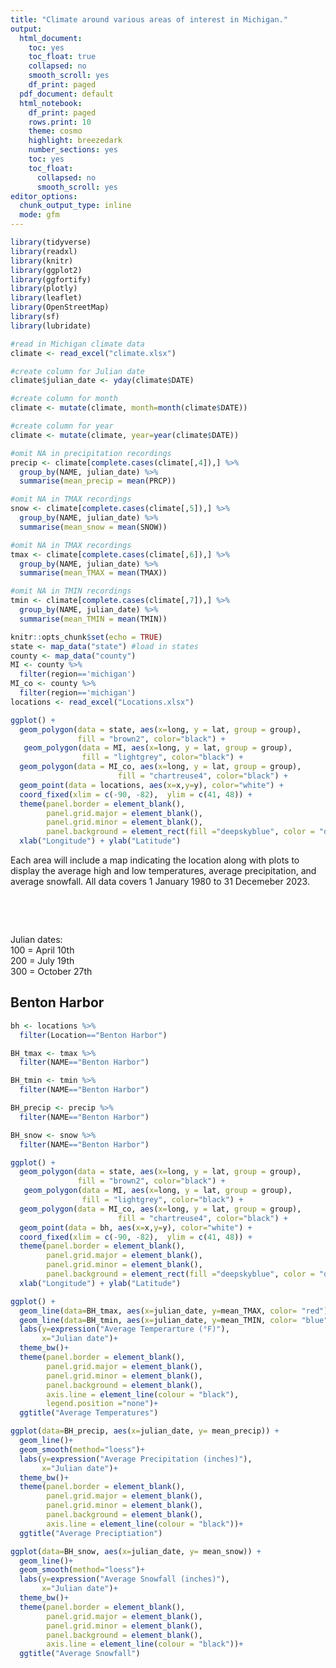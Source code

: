 ```yaml
---
title: "Climate around various areas of interest in Michigan."
output:
  html_document:
    toc: yes
    toc_float: true
    collapsed: no
    smooth_scroll: yes
    df_print: paged
  pdf_document: default
  html_notebook:
    df_print: paged
    rows.print: 10
    theme: cosmo
    highlight: breezedark
    number_sections: yes
    toc: yes
    toc_float: 
      collapsed: no
      smooth_scroll: yes
editor_options:
  chunk_output_type: inline
  mode: gfm
---
```


```r
library(tidyverse)
library(readxl)
library(knitr)
library(ggplot2)
library(ggfortify)
library(plotly)
library(leaflet)
library(OpenStreetMap)
library(sf)
library(lubridate)
```

```r
#read in Michigan climate data
climate <- read_excel("climate.xlsx")

#create column for Julian date
climate$julian_date <- yday(climate$DATE)

#create column for month
climate <- mutate(climate, month=month(climate$DATE))

#create column for year
climate <- mutate(climate, year=year(climate$DATE))

#omit NA in precipitation recordings 
precip <- climate[complete.cases(climate[,4]),] %>%
  group_by(NAME, julian_date) %>%
  summarise(mean_precip = mean(PRCP))

#omit NA in TMAX recordings 
snow <- climate[complete.cases(climate[,5]),] %>%
  group_by(NAME, julian_date) %>%
  summarise(mean_snow = mean(SNOW))

#omit NA in TMAX recordings 
tmax <- climate[complete.cases(climate[,6]),] %>%
  group_by(NAME, julian_date) %>%
  summarise(mean_TMAX = mean(TMAX))

#omit NA in TMIN recordings 
tmin <- climate[complete.cases(climate[,7]),] %>%
  group_by(NAME, julian_date) %>%
  summarise(mean_TMIN = mean(TMIN))
```

```r
knitr::opts_chunk$set(echo = TRUE)
state <- map_data("state") #load in states
county <- map_data("county")
MI <- county %>%
  filter(region=='michigan')
MI_co <- county %>%
  filter(region=='michigan') 
locations <- read_excel("Locations.xlsx")
```

```r
ggplot() + 
  geom_polygon(data = state, aes(x=long, y = lat, group = group),
               fill = "brown2", color="black") + 
   geom_polygon(data = MI, aes(x=long, y = lat, group = group),
                fill = "lightgrey", color="black") + 
  geom_polygon(data = MI_co, aes(x=long, y = lat, group = group),
                        fill = "chartreuse4", color="black") + 
  geom_point(data = locations, aes(x=x,y=y), color="white") +
  coord_fixed(xlim = c(-90, -82),  ylim = c(41, 48)) + 
  theme(panel.border = element_blank(),
        panel.grid.major = element_blank(),
        panel.grid.minor = element_blank(),
        panel.background = element_rect(fill ="deepskyblue", color = "deepskyblue"))+
  xlab("Longitude") + ylab("Latitude")
```

Each area will include a map indicating the location along with plots to display the average high and low temperatures, average precipitation, and average snowfall.  All data covers 1 January 1980 to 31 Decemeber 2023.
<p>&nbsp;</p>
<p>&nbsp;</p>
Julian dates: <br>
100 = April 10th <br>
200 = July 19th <br>
300 = October 27th <br>


## Benton Harbor
```r
bh <- locations %>%
  filter(Location=="Benton Harbor")

BH_tmax <- tmax %>%
  filter(NAME=="Benton Harbor")

BH_tmin <- tmin %>%
  filter(NAME=="Benton Harbor")

BH_precip <- precip %>%
  filter(NAME=="Benton Harbor")

BH_snow <- snow %>%
  filter(NAME=="Benton Harbor")
```

```r
ggplot() + 
  geom_polygon(data = state, aes(x=long, y = lat, group = group),
               fill = "brown2", color="black") + 
   geom_polygon(data = MI, aes(x=long, y = lat, group = group),
                fill = "lightgrey", color="black") + 
  geom_polygon(data = MI_co, aes(x=long, y = lat, group = group),
                        fill = "chartreuse4", color="black") + 
  geom_point(data = bh, aes(x=x,y=y), color="white") +
  coord_fixed(xlim = c(-90, -82),  ylim = c(41, 48)) + 
  theme(panel.border = element_blank(),
        panel.grid.major = element_blank(),
        panel.grid.minor = element_blank(),
        panel.background = element_rect(fill ="deepskyblue", color = "deepskyblue"))+
  xlab("Longitude") + ylab("Latitude")
```

```r
ggplot() +
  geom_line(data=BH_tmax, aes(x=julian_date, y=mean_TMAX, color= "red"))+
  geom_line(data=BH_tmin, aes(x=julian_date, y=mean_TMIN, color= "blue"))+
  labs(y=expression("Average Temperarture (°F)"),
       x="Julian date")+
  theme_bw()+
  theme(panel.border = element_blank(), 
        panel.grid.major = element_blank(),
        panel.grid.minor = element_blank(),
        panel.background = element_blank(),
        axis.line = element_line(colour = "black"),
        legend.position ="none")+
  ggtitle("Average Temperatures")

ggplot(data=BH_precip, aes(x=julian_date, y= mean_precip)) +
  geom_line()+
  geom_smooth(method="loess")+
  labs(y=expression("Average Precipitation (inches)"),
       x="Julian date")+
  theme_bw()+
  theme(panel.border = element_blank(), 
        panel.grid.major = element_blank(),
        panel.grid.minor = element_blank(),
        panel.background = element_blank(),
        axis.line = element_line(colour = "black"))+
  ggtitle("Average Preciptiation")

ggplot(data=BH_snow, aes(x=julian_date, y= mean_snow)) +
  geom_line()+
  geom_smooth(method="loess")+
  labs(y=expression("Average Snowfall (inches)"),
       x="Julian date")+
  theme_bw()+
  theme(panel.border = element_blank(), 
        panel.grid.major = element_blank(),
        panel.grid.minor = element_blank(),
        panel.background = element_blank(),
        axis.line = element_line(colour = "black"))+
  ggtitle("Average Snowfall")
```


